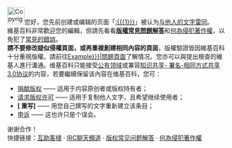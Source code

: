 [[File:Copyright-problem.svg|left|40px|link=]]您好，您先前创建或编辑的页面「[[:{{{1}}}]]」被认为[[Wikipedia:CV|与他人的文字雷同]]。<br/>維基百科非常歡迎您的編輯，但請先看看'''[[WP:CRFAQ|版權常見問題解答]]'''和[[WP:COPYVIO|何為侵犯著作權]]，以免犯了[[WP:ACM|常見的錯誤]]。<br/>

'''請不要修改疑似侵權頁面，或再重複創建相同內容的頁面'''，版權驗證皆因維基百科十分重視版權。請前往[[:{{{1|Example}}}|問題頁面]]了解情况。您亦可以與提出檢查的維基人進行溝通。维基百科只能接受[[公有领域]]或兼容[[知识共享|知识共享- 署名-相同方式共享3.0协议]]的内容，若要繼續保留该內容在维基百科，您可：
*[[Wikipedia:捐赠版权材料|捐献版权]] —— 适用于内容原创者或版权持有者；
*[[Wikipedia:请求版权许可|请求版权许可]] —— 适用于复制他人文字，且希望继续使用者；
*'''[{{fullurl:Draft:{{{1|Example}}}|action=edit&preload=Template:Copyvio/preload}} 重写]''' —— 用您自己撰写的文字重新建立该条目；
*[[Wikipedia:CV|申诉]] —— 这也许只是个误会。
谢谢合作！<br/>快捷链接：[[維基百科:互助客棧|互助客棧]] · [[维基百科:IRC聊天频道|IRC聊天頻道]] · [[Wikipedia:版权常见问题解答|版权常见问题解答]] · [[維基百科:侵犯著作權|何為侵犯著作權]]